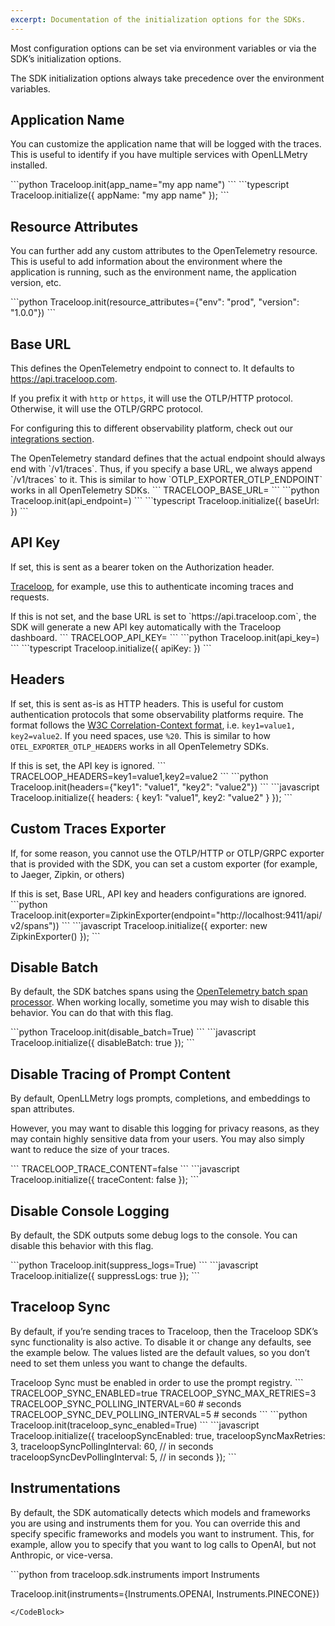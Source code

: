 ```yaml
---
excerpt: Documentation of the initialization options for the SDKs.
---
```


Most configuration options can be set via environment variables or via the SDK’s initialization options.

<Callout intent="info">
The SDK initialization options always take precedence over the environment variables.
</Callout>

## Application Name

You can customize the application name that will be logged with the traces. This is useful to identify if you have multiple services with OpenLLMetry installed.

<CodeBlocks>
    <CodeBlock title="Python">
    ```python
    Traceloop.init(app_name="my app name")
    ```
    </CodeBlock>
    <CodeBlock title="Javascript / Typescript">
    ```typescript
    Traceloop.initialize({ appName: "my app name" });
    ```
    </CodeBlock>
</CodeBlocks>

## Resource Attributes

You can further add any custom attributes to the OpenTelemetry resource. This is useful to add information about the environment where the application is running, such as the environment name, the application version, etc.

<CodeBlock title="Python">
```python
Traceloop.init(resource_attributes={"env": "prod", "version": "1.0.0"})
```
</CodeBlock>

## Base URL

This defines the OpenTelemetry endpoint to connect to. It defaults to https://api.traceloop.com.

If you prefix it with `http` or `https`, it will use the OTLP/HTTP protocol. Otherwise, it will use the OTLP/GRPC protocol.

For configuring this to different observability platform, check out our [integrations section](/docs/openllmetry/integrations/overview).

<Callout intent="info">
The OpenTelemetry standard defines that the actual endpoint should always end with `/v1/traces`. Thus, if you specify a base URL, we always append `/v1/traces` to it. This is similar to how `OTLP_EXPORTER_OTLP_ENDPOINT` works in all OpenTelemetry SDKs.
</Callout>

<CodeBlocks>
    <CodeBlock title="Environment Variable">
    ```
    TRACELOOP_BASE_URL=<OpenTelemetry Endpoint>
    ```
    </CodeBlock>
    <CodeBlock title="Python">
    ```python
    Traceloop.init(api_endpoint=<opentelemetry endpoint>)
    ```
    </CodeBlock>
    <CodeBlock title="Javascript / Typescript">
    ```typescript
    Traceloop.initialize({ baseUrl: <opentelemetry endpoint> })
    ```
    </CodeBlock>
</CodeBlocks>

## API Key

If set, this is sent as a bearer token on the Authorization header.

[Traceloop](/docs/openllmetry/integrations/traceloop), for example, use this to authenticate incoming traces and requests.

<Callout intent="info">
If this is not set, and the base URL is set to `https://api.traceloop.com`, the SDK will generate a new API key automatically with the Traceloop dashboard.
</Callout>

<CodeBlocks>
    <CodeBlock title="Environment Variable">
    ```
    TRACELOOP_API_KEY=<api key>
    ```
    </CodeBlock>
    <CodeBlock title="Python">
    ```python
    Traceloop.init(api_key=<api key>)
    ```
    </CodeBlock>
    <CodeBlock title="Javascript / Typescript">
    ```typescript
    Traceloop.initialize({ apiKey: <api key> })
    ```
    </CodeBlock>
</CodeBlocks>

## Headers

If set, this is sent as-is as HTTP headers. This is useful for custom authentication protocols that some observability platforms require. The format follows the [W3C Correlation-Context format](https://github.com/w3c/baggage/blob/main/baggage/HTTP_HEADER_FORMAT.md), i.e. `key1=value1, key2=value2`. If you need spaces, use `%20`. This is similar to how `OTEL_EXPORTER_OTLP_HEADERS` works in all OpenTelemetry SDKs.

<Callout intent="info">
If this is set, the API key is ignored.
</Callout>

<CodeBlocks>
    <CodeBlock title="Environment Variable">
    ```
    TRACELOOP_HEADERS=key1=value1,key2=value2
    ```
    </CodeBlock>
    <CodeBlock title="Python">
    ```python
    Traceloop.init(headers={"key1": "value1", "key2": "value2"})
    ```
    </CodeBlock>
    <CodeBlock title="Javascript / Typescript">
    ```javascript
    Traceloop.initialize({ headers: { key1: "value1", key2: "value2" } });
    ```
    </CodeBlock>
</CodeBlocks>

## Custom Traces Exporter

If, for some reason, you cannot use the OTLP/HTTP or OTLP/GRPC exporter that is provided with the SDK, you can set a custom exporter (for example, to Jaeger, Zipkin, or others)

<Callout intent="info">
If this is set, Base URL, API key and headers configurations are ignored.
</Callout>

<CodeBlocks>
    <CodeBlock title="Python">
    ```python
    Traceloop.init(exporter=ZipkinExporter(endpoint="http://localhost:9411/api/v2/spans"))
    ```
    </CodeBlock>
    <CodeBlock title="Javascript / Typescript">
    ```javascript
    Traceloop.initialize({ exporter: new ZipkinExporter() });
    ```
    </CodeBlock>
</CodeBlocks>

## Disable Batch

By default, the SDK batches spans using the [OpenTelemetry batch span processor](https://github.com/open-telemetry/opentelemetry-collector/blob/main/processor/batchprocessor/README.md). When working locally, sometime you may wish to disable this behavior. You can do that with this flag.

<CodeBlocks>
    <CodeBlock title="Python">
    ```python
    Traceloop.init(disable_batch=True)
    ```
    </CodeBlock>
    <CodeBlock title="Javascript / Typescript">
    ```javascript
    Traceloop.initialize({ disableBatch: true });
    ```
    </CodeBlock>
</CodeBlocks>

## Disable Tracing of Prompt Content

By default, OpenLLMetry logs prompts, completions, and embeddings to span attributes.

However, you may want to disable this logging for privacy reasons, as they may contain highly sensitive data from your users. You may also simply want to reduce the size of your traces.

<CodeBlocks>
    <CodeBlock title="Environment Variable">
    ```
    TRACELOOP_TRACE_CONTENT=false
    ```
    </CodeBlock>
    <CodeBlock title="Javascript / Typescript">
    ```javascript
    Traceloop.initialize({ traceContent: false });
    ```
    </CodeBlock>
</CodeBlocks>

## Disable Console Logging

By default, the SDK outputs some debug logs to the console. You can disable this behavior with this flag.

<CodeBlocks>
    <CodeBlock title="Python">
    ```python
    Traceloop.init(suppress_logs=True)
    ```
    </CodeBlock>
    <CodeBlock title="Javascript / Typescript">
    ```javascript
    Traceloop.initialize({ suppressLogs: true });
    ```
    </CodeBlock>
</CodeBlocks>

## Traceloop Sync

By default, if you’re sending traces to Traceloop, then the Traceloop SDK’s sync functionality is also active. To disable it or change any defaults, see the example below. The values listed are the default values, so you don’t need to set them unless you want to change the defaults.

<Callout intent="info">
Traceloop Sync must be enabled in order to use the prompt registry.
</Callout>

<CodeBlocks>
    <CodeBlock title="Environment Variable">
    ```
    TRACELOOP_SYNC_ENABLED=true
    TRACELOOP_SYNC_MAX_RETRIES=3
    TRACELOOP_SYNC_POLLING_INTERVAL=60 # seconds
    TRACELOOP_SYNC_DEV_POLLING_INTERVAL=5 # seconds
    ```
    </CodeBlock>
    <CodeBlock title="Python">
    ```python
    Traceloop.init(traceloop_sync_enabled=True)
    ```
    </CodeBlock>
    <CodeBlock title="Javascript / Typescript">
    ```javascript
    Traceloop.initialize({
        traceloopSyncEnabled: true,
        traceloopSyncMaxRetries: 3,
        traceloopSyncPollingInterval: 60, // in seconds
        traceloopSyncDevPollingInterval: 5, // in seconds
    });
    ```
    </CodeBlock>
</CodeBlocks>

## Instrumentations

By default, the SDK automatically detects which models and frameworks you are using and instruments them for you. You can override this and specify specific frameworks and models you want to instrument. This, for example, allow you to specify that you want to log calls to OpenAI, but not Anthropic, or vice-versa.

<CodeBlock title="Python">
```python
from traceloop.sdk.instruments import Instruments

Traceloop.init(instruments={Instruments.OPENAI, Instruments.PINECONE})
```
</CodeBlock>



